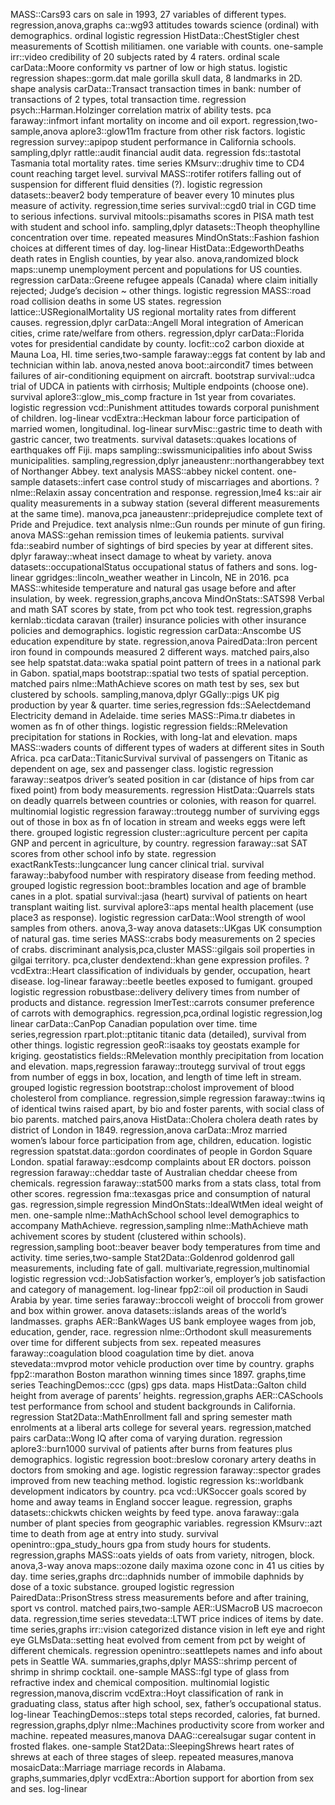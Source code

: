 MASS::Cars93 cars on sale in 1993, 27 variables of different types. regression,anova,graphs
ca::wg93 attitudes towards science (ordinal) with demographics. ordinal logistic regression
HistData::ChestStigler chest measurements of Scottish militiamen. one variable with counts. one-sample
irr::video credibility of 20 subjects rated by 4 raters. ordinal scale
carData::Moore conformity vs partner of low or high status. logistic regression
shapes::gorm.dat male gorilla skull data, 8 landmarks in 2D. shape analysis
carData::Transact transaction times in bank: number of transactions of 2 types, total transaction time. regression
psych::Harman.Holzinger correlation matrix of ability tests. pca
faraway::infmort infant mortality on income and oil export. regression,two-sample,anova
aplore3::glow11m fracture from other risk factors. logistic regression
survey::apipop student performance in California schools. sampling,dplyr
rattle::audit financial audit data. regression
fds::tastotal Tasmania total mortality rates. time series
KMsurv::drughiv time to CD4 count reaching target level. survival
MASS::rotifer rotifers falling out of suspension for different fluid densities (?). logistic regression
datasets::beaver2 body temperature of beaver every 10 minutes plus measure of activity. regression,time series
survival::cgd0 trial in CGD time to serious infections. survival
mitools::pisamaths scores in PISA math test with student and school info. sampling,dplyr
datasets::Theoph theophylline concentration over time. repeated measures
MindOnStats::Fashion fashion choices at different times of day. log-linear
HistData::EdgeworthDeaths death rates in English counties, by year also. anova,randomized block
maps::unemp unemployment percent and populations for US counties. regression
carData::Greene refugee appeals (Canada) where claim initially rejected; Judge's decision ~ other things. logistic regression
MASS::road road collision deaths in some US states. regression
lattice::USRegionalMortality US regional mortality rates from different causes.     regression,dplyr
carData::Angell Moral integration of American cities, crime rate/welfare from others. regression,dplyr
carData::Florida votes for presidential candidate by county. 
locfit::co2 carbon dioxide at Mauna Loa, HI. time series,two-sample
faraway::eggs fat content by lab and technician within lab. anova,nested anova
boot::aircondit7 times between failures of air-conditioning equipment on aircraft. bootstrap
survival::udca trial of UDCA in patients with cirrhosis; Multiple endpoints (choose one). survival
aplore3::glow_mis_comp fracture in 1st year from covariates. logistic regression
vcd::Punishment attitudes towards corporal punishment of children. log-linear
vcdExtra::Heckman labour force participation of married women, longitudinal. log-linear
survMisc::gastric time to death with gastric cancer, two treatments. survival
datasets::quakes locations of earthquakes off Fiji. maps
sampling::swissmunicipalities info about Swiss municipalities. sampling,regression,dplyr
janeaustenr::northangerabbey text of Northanger Abbey. text analysis
MASS::abbey nickel content. one-sample
datasets::infert case control study of miscarriages and abortions. ?
nlme::Relaxin assay concentration and response. regression,lme4
ks::air air quality measurements in a subway station (several different measurements at the same time). manova,pca
janeaustenr::prideprejudice complete text of Pride and Prejudice. text analysis
nlme::Gun rounds per minute of gun firing. anova
MASS::gehan remission times of leukemia patients. survival
fda::seabird number of sightings of bird species by year at different sites. dplyr
faraway::wheat insect damage to wheat by variety. anova
datasets::occupationalStatus occupational status of fathers and sons. log-linear
ggridges::lincoln_weather weather in Lincoln, NE in 2016. pca
MASS::whiteside temperature and natural gas usage before and after insulation, by week. regression,graphs,ancova
MindOnStats::SATS98 Verbal and math SAT scores by state, from pct who took test. regression,graphs
kernlab::ticdata caravan (trailer) insurance policies with other insurance policies and demographics. logistic regression
carData::Anscombe US education expenditure by state. regression,anova
PairedData::Iron percent iron found in compounds measured 2 different ways. matched pairs,also see help
spatstat.data::waka spatial point pattern of trees in a national park in Gabon. spatial,maps
bootstrap::spatial two tests of spatial perception. matched pairs
nlme::MathAchieve scores on math test by ses, sex but clustered by schools. sampling,manova,dplyr
GGally::pigs UK pig production by year & quarter. time series,regression
fds::SAelectdemand Electricity demand in Adelaide. time series
MASS::Pima.tr diabetes in women as fn of other things. logistic regression
fields::RMelevation precipitation for stations in Rockies, with long-lat and elevation. maps
MASS::waders counts of different types of waders at different sites in South Africa. pca
carData::TitanicSurvival survival of passengers on Titanic as dependent on age, sex and passenger class. logistic regression
faraway::seatpos driver's seated position in car (distance of hips from car fixed point) from body measurements. regression
HistData::Quarrels stats on deadly quarrels between countries or colonies, with reason for quarrel. multinomial logistic regression
faraway::troutegg number of surviving eggs out of those in box as fn of location in stream and weeks eggs were left there. grouped logistic regression
cluster::agriculture percent per capita GNP and percent in agriculture, by country. regression
faraway::sat SAT scores from other school info by state. regression
exactRankTests::lungcancer lung cancer clinical trial. survival
faraway::babyfood number with respiratory disease from feeding method. grouped logistic regression
boot::brambles location and age of bramble canes in a plot. spatial
survival::jasa (heart) survival of patients on heart transplant waiting list. survival
aplore3::aps mental health placement (use place3 as response). logistic regression
carData::Wool strength of wool samples from others. anova,3-way anova
datasets::UKgas UK consumption of natural gas. time series
MASS::crabs body measurements on 2 species of crabs. discriminant analysis,pca,cluster
MASS::gilgais soil properties in gilgai territory. pca,cluster
dendextend::khan gene expression profiles. ?
vcdExtra::Heart classification of individuals by gender, occupation, heart disease. log-linear
faraway::beetle beetles exposed to fumigant. grouped logistic regression
robustbase::delivery delivery times from number of products and distance. regression
lmerTest::carrots consumer preference of carrots with demographics. regression,pca,ordinal logistic regression,log linear
carData::CanPop Canadian population over time. time series,regression
rpart.plot::ptitanic titanic data (detailed), survival from other things. logistic regression
geoR::isaaks toy geostats example for kriging. geostatistics
fields::RMelevation monthly precipitation from location and elevation. maps,regression
faraway::troutegg survival of trout eggs from number of eggs in box, location, and length of time left in stream. grouped logistic regression
bootstrap::cholost improvement of blood cholesterol from compliance. regression,simple regression
faraway::twins iq of identical twins raised apart, by bio and foster parents, with social class of bio parents. matched pairs,anova
HistData::Cholera cholera death rates by district of London in 1849. regression,anova
carData::Mroz married women's labour force participation from age, children, education. logistic regression
spatstat.data::gordon coordinates of people in Gordon Square London. spatial
faraway::esdcomp complaints about ER doctors. poisson regression
faraway::cheddar taste of Australian cheddar cheese from chemicals. regression
faraway::stat500 marks from a stats class, total from other scores. regression
fma::texasgas price and consumption of natural gas. regression,simple regression
MindOnStats::IdealWtMen ideal weight of men. one-sample
nlme::MathAchSchool school level demographics to accompany MathAchieve. regression,sampling
nlme::MathAchieve math achivement scores by student (clustered within schools). regression,sampling
boot::beaver beaver body temperatures from time and activity. time series,two-sample
Stat2Data::Goldenrod goldenrod gall measurements, including fate of gall. multivariate,regression,multinomial logistic regression
vcd::JobSatisfaction worker's, employer's job satisfaction and category of management. log-linear
fpp2::oil oil production in Saudi Arabia by year. time series
faraway::broccoli weight of broccoli from grower and box within grower. anova
datasets::islands areas of the world's landmasses. graphs
AER::BankWages US bank employee wages from job, education, gender, race. regression
nlme::Orthodont skull measurements over time for different subjects from sex. repeated measures
faraway::coagulation blood coagulation time by diet. anova
stevedata::mvprod motor vehicle production over time by country. graphs
fpp2::marathon Boston marathon winning times since 1897. graphs,time series
TeachingDemos::ccc (gps) gps data. maps
HistData::Galton child height from average of parents' heights. regression,graphs
AER::CASchools test performance from school and student backgrounds in California. regression
Stat2Data::MathEnrollment fall and spring semester math enrolments at a liberal arts college for several years. regression,matched pairs
carData::Wong IQ after coma of varying duration. regression
aplore3::burn1000 survival of patients after burns from features plus demographics. logistic regression
boot::breslow coronary artery deaths in doctors from smoking and age. logistic regression
faraway::spector grades improved from new teaching method. logistic regression
ks::worldbank development indicators by country. pca
vcd::UKSoccer goals scored by home and away teams in England soccer league. regression, graphs
datasets::chickwts chicken weights by feed type. anova
faraway::gala number of plant species from geographic variables. regression
KMsurv::azt time to death from age at entry into study. survival
openintro::gpa_study_hours gpa from study hours for students. regression,graphs
MASS::oats yields of oats from variety, nitrogen, block. anova,3-way anova
maps::ozone daily maxima ozone conc in 41 us cities by day. time series,graphs
drc::daphnids number of immobile daphnids by dose of a toxic substance. grouped logistic regression
PairedData::PrisonStress stress measurements before and after training, sport vs control. matched pairs,two-sample
AER::USMacroB US macroecon data. regression,time series
stevedata::LTWT price indices of items by date. time series,graphs
irr::vision categorized distance vision in left eye and right eye
GLMsData::setting heat evolved from cement from pct by weight of different chemicals. regression
openintro::seattlepets names and info about pets in Seattle WA. summaries,graphs,dplyr
MASS::shrimp percent of shrimp in shrimp cocktail. one-sample
MASS::fgl type of glass from refractive index and chemical composition. multinomial logistic regression,manova,discrim
vcdExtra::Hoyt classification of rank in graduating class, status after high school, sex, father's occupational status. log-linear
TeachingDemos::steps total steps recorded, calories, fat burned. regression,graphs,dplyr
nlme::Machines productivity score from worker and machine. repeated measures,manova
DAAG::cerealsugar sugar content in frosted flakes. one-sample
Stat2Data::SleepingShrews heart rates of shrews at each of three stages of sleep. repeated measures,manova
mosaicData::Marriage marriage records in Alabama. graphs,summaries,dplyr
vcdExtra::Abortion support for abortion from sex and ses. log-linear
